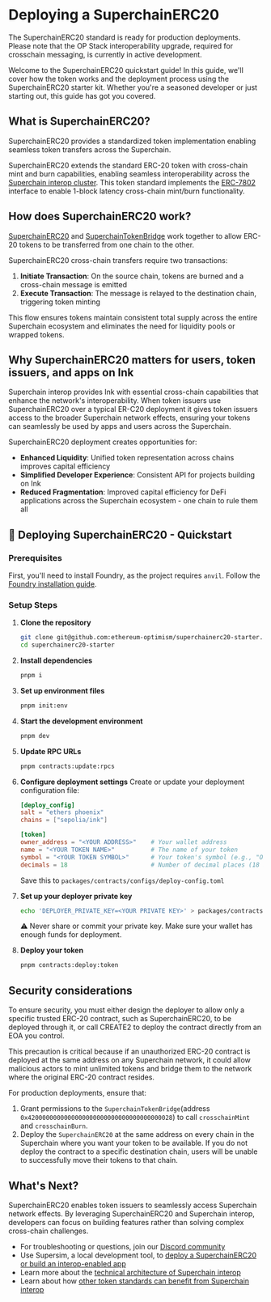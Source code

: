 # Deploying a SuperchainERC20

<Callout type="info">
The SuperchainERC20 standard is ready for production deployments. Please note that the OP Stack interoperability upgrade, required for crosschain messaging, is currently in active development.
</Callout>

Welcome to the SuperchainERC20 quickstart guide! In this guide, we'll cover how the token works and the deployment process using the SuperchainERC20 starter kit. Whether you're a seasoned developer or just starting out, this guide has got you covered.

## What is SuperchainERC20?

SuperchainERC20 provides a standardized token implementation enabling seamless token transfers across the Superchain. 

SuperchainERC20 extends the standard ERC-20 token with cross-chain mint and burn capabilities, enabling seamless interoperability across the [Superchain interop cluster](https://docs.optimism.io/stack/interop/explainer#superchain-interop-cluster). This token standard implements the [ERC-7802](https://eips.ethereum.org/EIPS/eip-7802) interface to enable 1-block latency cross-chain mint/burn functionality.

## How does SuperchainERC20 work?

[SuperchainERC20](https://github.com/ethereum-optimism/optimism/blob/develop/packages/contracts-bedrock/src/L2/SuperchainERC20.sol) and [SuperchainTokenBridge](https://github.com/ethereum-optimism/optimism/blob/develop/packages/contracts-bedrock/src/L2/SuperchainTokenBridge.sol) work together to allow ERC-20 tokens to be transferred from one chain to the other.

SuperchainERC20 cross-chain transfers require two transactions:

1. **Initiate Transaction**: On the source chain, tokens are burned and a cross-chain message is emitted
2. **Execute Transaction**: The message is relayed to the destination chain, triggering token minting

This flow ensures tokens maintain consistent total supply across the entire Superchain ecosystem and eliminates the need for liquidity pools or wrapped tokens. 

## Why SuperchainERC20 matters for users, token issuers, and apps on Ink

Superchain interop provides Ink with essential cross-chain capabilities that enhance the network's interoperability. When token issuers use SuperchainERC20 over a typical ER-C20 deployment it gives token issuers access to the broader Superchain network effects, ensuring your tokens can seamlessly be used by apps and users across the Superchain. 

SuperchainERC20 deployment creates opportunities for:

- **Enhanced Liquidity**: Unified token representation across chains improves capital efficiency
- **Simplified Developer Experience**: Consistent API for projects building on Ink
- **Reduced Fragmentation**: Improved capital efficiency for DeFi applications across the Superchain ecosystem - one chain to rule them all


## 🚀 Deploying SuperchainERC20 - Quickstart

### Prerequisites

First, you'll need to install Foundry, as the project requires `anvil`. Follow the [Foundry installation guide](https://book.getfoundry.sh/getting-started/installation).

### Setup Steps

1. **Clone the repository**
   ```sh
   git clone git@github.com:ethereum-optimism/superchainerc20-starter.git
   cd superchainerc20-starter
   ```

2. **Install dependencies**
   ```sh
   pnpm i
   ```

3. **Set up environment files**
   ```sh
   pnpm init:env
   ```

4. **Start the development environment**
   ```sh
   pnpm dev
   ```

5. **Update RPC URLs**
   ```sh
   pnpm contracts:update:rpcs
   ```

6. **Configure deployment settings**
   Create or update your deployment configuration file:
   ```toml
   [deploy_config]
   salt = "ethers phoenix"
   chains = ["sepolia/ink"]

   [token]
   owner_address = "<YOUR ADDRESS>"    # Your wallet address
   name = "<YOUR TOKEN NAME>"          # The name of your token
   symbol = "<YOUR TOKEN SYMBOL>"      # Your token's symbol (e.g., "OPT")
   decimals = 18                       # Number of decimal places (18 is standard)
   ```
   Save this to `packages/contracts/configs/deploy-config.toml`

7. **Set up your deployer private key**
   ```sh
   echo 'DEPLOYER_PRIVATE_KEY=<YOUR PRIVATE KEY>' > packages/contracts/.env
   ```
   ⚠️ Never share or commit your private key. Make sure your wallet has enough funds for deployment.

8. **Deploy your token**
   ```sh
   pnpm contracts:deploy:token
   ```

## Security considerations

<Callout type="info">
To ensure security, you must either design the deployer to allow only a specific trusted ERC-20 contract, such as SuperchainERC20, to be deployed through it, or call CREATE2 to deploy the contract directly from an EOA you control.

This precaution is critical because if an unauthorized ERC-20 contract is deployed at the same address on any Superchain network, it could allow malicious actors to mint unlimited tokens and bridge them to the network where the original ERC-20 contract resides.
</Callout>

For production deployments, ensure that:

1. Grant permissions to the `SuperchainTokenBridge`(address `0x4200000000000000000000000000000000000028`) to call `crosschainMint` and `crosschainBurn`.
2. Deploy the `SuperchainERC20` at the same address on every chain in the Superchain where you want your token to be available. If you do not deploy the contract to a specific destination chain, users will be unable to successfully move their tokens to that chain.


## What's Next?
SuperchainERC20 enables token issuers to seamlessly access Superchain network effects. By leveraging SuperchainERC20 and Superchain interop, developers can focus on building features rather than solving complex cross-chain challenges.

- For troubleshooting or questions, join our [Discord community](http://discord.gg/inkonchain)
- Use Supersim, a local development tool, to [deploy a SuperchainERC20 or build an interop-enabled app](https://docs.optimism.io/app-developers/get-started)
- Learn more about the [technical architecture of Superchain interop](https://docs.optimism.io/stack/interop/explainer)
- Learn about how [other token standards can benefit from Superchain interop](https://docs.optimism.io/stack/interop/compatible-tokens)

